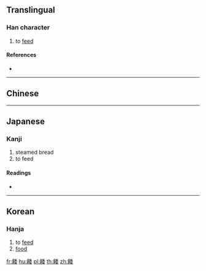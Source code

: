 {{character info/new}}
==Translingual==

===Han character===
{{Han char|rn=184|rad=食|as=08|sn=17|four=82744|canj=OIHDV}}

# to [[feed]]

====References====
* {{Han ref|kx=1422.130|dkj=44236|dj=1947.300|hdz=74460.030|uh=9927|ud=39207|bh=EC5E|bd=60510}}

----

==Chinese==
{{zh-see|餵|v}}

----

==Japanese==

===Kanji===
{{ja-kanji|grade=|rs=食08}}

# steamed bread
# to feed

====Readings====
* {{ja-readings|on=[[だい]] (dai)|kun=[[うえる]] (ueru)}}

----

==Korean==

===Hanja===
{{ko-hanja|hangeul=위|eumhun=|rv=wi|mr=wi|y=wi}}

# to [[feed]]
# [[food]]

[[fr:餧]]
[[hu:餧]]
[[pl:餧]]
[[th:餧]]
[[zh:餧]]
